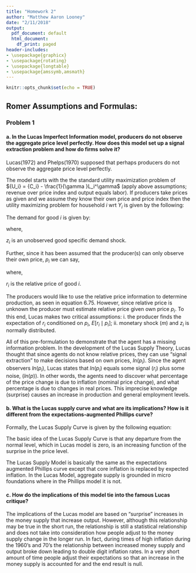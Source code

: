 ```yaml
---
title: "Homework 2"
author: "Matthew Aaron Looney"
date: "2/11/2018"
output:
  pdf_document: default
  html_document:
    df_print: paged
header-includes:
- \usepackage{graphicx}
- \usepackage{rotating}
- \usepackage{longtable}
- \usepackage{amssymb,amsmath}
---
```


```r
knitr::opts_chunk$set(echo = TRUE)
```


## Romer Assumptions and Formulas:

\begin{equation}
Y_i=L_i \tag{pg 268, eq 6.37:  output=Labor}
\end{equation}

\begin{equation}
\eta \tag{pg 271: elasticity of demand}
\end{equation}

\begin{equation}
\frac{1}{{\gamma  - 1}} \tag{pg 271: labor supply elasticity}
\end{equation}

\begin{equation}
{C_i} = \frac{{{Y_i}{P_i}}}{P} \tag{pg 293:  revenue over price index}
\end{equation}

\begin{equation}
Y = \frac{M}{P} \to \ln (y) = \ln (m) - \ln (p) \tag{pg 269, 6.41: Aggregate Demand }
\end{equation}

### Problem 1

#### a. In the Lucas Imperfect Information model, producers do not observe the aggregate price level perfectly. How does this model set up a signal extraction problem and how do firms solve it?

Lucas(1972) and Phelps(1970) supposed that perhaps producers do not observe the aggregate price level perfectly.  
  
The model starts with the the standard utility maximization problem of ${U_i} = {C_i} - \frac{1}{\gamma }L_i^\gamma$ (apply above assumptions; revenue over price index and output equals labor). If producers take prices as given and we assume they know their own price and price index then the utility maximizing problem for household $i$ wrt $Y_i$ is given by the following:

\begin{equation}
\ln ({y_i}) = \frac{1}{{\gamma  - 1}}\left[ {\ln ({p_i}) - \ln (p)} \right] \tag{pg 293, eq 6.75:  }
\end{equation}

The demand for good $i$ is given by:

\begin{equation}
\ln ({y_i}) = \ln (m) - \ln (p) + {z_i} - \eta \left[ {\ln ({p_i}) - \ln (p)} \right] \tag{pg 294, eq 6.77:  }
\end{equation}

where,  
  
$z_i$ is an unobserved good specific demand shock.  
  
Further, since it has been assumed that the producer(s) can only observe their own price, $p_i$ we can say,

\begin{equation}
\begin{gathered}
  \ln ({p_i}) = \ln (p) + \left[ {\ln ({p_i}) - \ln (p)} \right] \hfill \\
   \equiv \ln (p) + {r_i} \hfill \\ 
\end{gathered}  \tag{pg 294, eq 6.80:  }
\end{equation}

where,  
  
$r_i$ is the relative price of good $i$.  
  
The producers would like to use the relative price information to determine production, as seen in equation 6.75. However, since relative price is unknown the producer must estimate relative price given own price $p_i$. To this end, Lucas makes two critical assumptions: i. the producer finds the expectation of $r_i$ conditioned on $p_i$, $E[{r_i}\mid {p_i}]$; ii. monetary shock $(m)$ and $z_i$ is normally distributed.  
  
All of this pre-formulation to demonstrate that the agent has a missing information problem. In the development of the Lucas Supply Theory, Lucas thought that since agents do not know relative prices, they can use "signal extraction" to make decisions based on own prices, $ln(p_i)$. Since the agent observers $ln(p_i)$, Lucas states that $ln(p_i)$ equals some signal ($r_i$) plus some noise, ($ln(p)$). In other words, the agents need to discover what percentage of the price change is due to inflation (nominal price change), and what percentage is due to changes in real prices. This imprecise knowledge (surprise) causes an increase in production and general employment levels.  
  
#### b. What is the Lucas supply curve and what are its implications?  How is it different from the expectations-augmented Phillips curve?

Formally, the Lucas Supply Curve is given by the following equation:

\begin{equation}
y = b\left( {E[{r_i}\mid {p_i}]} \right) \tag{pg 296, eq 6.84:  }
\end{equation}

The basic idea of the Lucas Supply Curve is that any departure from the normal level, which in Lucas model is zero, is an increasing function of the surprise in the price level.  
  
The Lucas Supply Model is basically the same as the expectations augmented Phillips curve except that core inflation is replaced by expected inflation. In the Lucas Model, aggregate supply is grounded in micro foundations where in the Phillips model it is not.
  
#### c. How do the implications of this model tie into the famous Lucas critique?

The implications of the Lucas model are based on "surprise" increases in the money supply that increase output. However, although this relationship may be true in the short run, the relationship is still a statistical relationship and does not take into consideration how people adjust to the money supply change in the longer run. In fact, during times of high inflation during the 1960's and 70's the relationship between increased money supply and output broke down leading to double digit inflation rates. In a very short amount of time people adjust their expectations so that an increase in the money supply is accounted for and the end result is null.




















